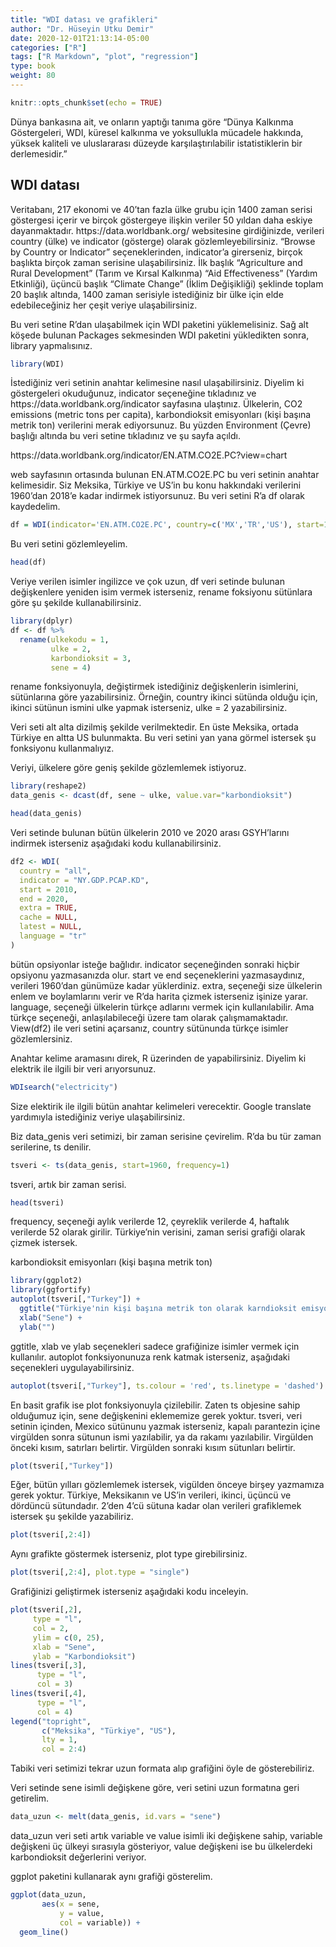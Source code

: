 ```yaml
---
title: "WDI datası ve grafikleri"
author: "Dr. Hüseyin Utku Demir"
date: 2020-12-01T21:13:14-05:00
categories: ["R"]
tags: ["R Markdown", "plot", "regression"]
type: book
weight: 80
---
```


```r
knitr::opts_chunk$set(echo = TRUE)
```

Dünya bankasına ait, ve onların yaptığı tanıma göre "Dünya Kalkınma Göstergeleri, WDI, küresel kalkınma ve yoksullukla mücadele hakkında, yüksek kaliteli ve uluslararası düzeyde karşılaştırılabilir istatistiklerin bir derlemesidir."

<!--more-->

## WDI datası

Veritabanı, 217 ekonomi ve 40'tan fazla ülke grubu için 1400 zaman serisi göstergesi içerir ve birçok göstergeye ilişkin veriler 50 yıldan daha eskiye dayanmaktadır.
https://data.worldbank.org/ websitesine girdiğinizde, verileri country (ülke) ve indicator (gösterge) olarak gözlemleyebilirsiniz. "Browse by Country or Indicator" seçeneklerinden, indicator'a girerseniz, birçok başlıkta birçok zaman serisine ulaşabilirsiniz. İlk başlık "Agriculture and Rural Development" (Tarım ve Kırsal Kalkınma) "Aid Effectiveness" (Yardım Etkinliği), üçüncü başlık "Climate Change" (İklim Değişikliği) şeklinde toplam 20 başlık altında, 1400 zaman serisiyle istediğiniz bir ülke için elde edebileceğiniz her çeşit veriye ulaşabilirsiniz.

Bu veri setine R'dan ulaşabilmek için WDI paketini yüklemelisiniz. Sağ alt köşede bulunan Packages sekmesinden WDI paketini yükledikten sonra, library yapmalısınız.

```r
library(WDI)
```

İstediğiniz veri setinin anahtar kelimesine nasıl ulaşabilirsiniz. Diyelim ki göstergeleri okuduğunuz, indicator seçeneğine tıkladınız ve https://data.worldbank.org/indicator sayfasına ulaştınız. Ülkelerin, CO2 emissions  (metric tons per capita), karbondioksit emisyonları (kişi başına metrik ton) verilerini merak ediyorsunuz. Bu yüzden Environment (Çevre) başlığı altında bu veri setine tıkladınız ve şu sayfa açıldı.

https://data.worldbank.org/indicator/EN.ATM.CO2E.PC?view=chart

web sayfasının ortasında bulunan EN.ATM.CO2E.PC bu veri setinin anahtar kelimesidir. Siz Meksika, Türkiye ve US'in bu konu hakkındaki verilerini 1960'dan 2018'e kadar indirmek istiyorsunuz. Bu veri setini R'a df olarak kaydedelim.

```r
df = WDI(indicator='EN.ATM.CO2E.PC', country=c('MX','TR','US'), start=1960, end=2018)
```

Bu veri setini gözlemleyelim.

```r
head(df)
```

Veriye verilen isimler ingilizce ve çok uzun, df veri setinde bulunan değişkenlere yeniden isim vermek isterseniz, rename foksiyonu sütünlara göre şu şekilde kullanabilirsiniz. 


```r
library(dplyr)
df <- df %>%
  rename(ulkekodu = 1,
         ulke = 2,
         karbondioksit = 3,
         sene = 4)
```

rename fonksiyonuyla, değiştirmek istediğiniz değişkenlerin isimlerini, sütünlarına göre yazabilirsiniz. Örneğin, country ikinci sütünda olduğu için, ikinci sütünun ismini ulke yapmak isterseniz, ulke = 2 yazabilirsiniz.

Veri seti alt alta dizilmiş şekilde verilmektedir. En üste Meksika, ortada Türkiye en altta US bulunmakta. Bu veri setini yan yana görmel istersek şu fonksiyonu kullanmalıyız. 

Veriyi, ülkelere göre geniş şekilde gözlemlemek istiyoruz.

```r
library(reshape2)
data_genis <- dcast(df, sene ~ ulke, value.var="karbondioksit")
```

```r
head(data_genis)
```

Veri setinde bulunan bütün ülkelerin 2010 ve 2020 arası GSYH'larını indirmek isterseniz aşağıdaki kodu kullanabilirsiniz.

```r
df2 <- WDI(
  country = "all",
  indicator = "NY.GDP.PCAP.KD",
  start = 2010,
  end = 2020,
  extra = TRUE,
  cache = NULL,
  latest = NULL,
  language = "tr"
)
```

bütün opsiyonlar isteğe bağlıdır. indicator seçeneğinden sonraki hiçbir opsiyonu yazmasanızda olur. start ve end seçeneklerini yazmasaydınız, verileri 1960'dan günümüze kadar yüklerdiniz. extra, seçeneği size ülkelerin enlem ve boylamlarını verir ve R'da harita çizmek isterseniz işinize yarar. language, seçeneği ülkelerin türkçe adlarını vermek için kullanılabilir. Ama türkçe seçeneği, anlaşılabileceği üzere tam olarak çalışmamaktadır. View(df2) ile veri setini açarsanız, country sütünunda türkçe isimler gözlemlersiniz.

Anahtar kelime aramasını direk, R üzerinden de yapabilirsiniz. Diyelim ki elektrik ile ilgili bir veri arıyorsunuz.

```r
WDIsearch("electricity") 
```

Size elektirik ile ilgili bütün anahtar kelimeleri verecektir. Google translate yardımıyla istediğiniz veriye ulaşabilirsiniz.


Biz data_genis veri setimizi, bir zaman serisine çevirelim. R'da bu tür zaman serilerine, ts denilir.

```r
tsveri <- ts(data_genis, start=1960, frequency=1)
```

tsveri, artık bir zaman serisi.


```r
head(tsveri)
```

frequency, seçeneği aylık verilerde 12, çeyreklik verilerde 4, haftalık verilerde 52 olarak girilir. Türkiye'nin verisini, zaman serisi grafiği olarak çizmek istersek.

karbondioksit emisyonları (kişi başına metrik ton)

```r
library(ggplot2)
library(ggfortify)
autoplot(tsveri[,"Turkey"]) +
  ggtitle("Türkiye'nin kişi başına metrik ton olarak karndioksit emisyonu") +
  xlab("Sene") +
  ylab("")
```

ggtitle, xlab ve ylab seçenekleri sadece grafiğinize isimler vermek için kullanılır. autoplot fonksiyonunuza renk katmak isterseniz, aşağıdaki seçenekleri uygulayabilirsiniz.

```r
autoplot(tsveri[,"Turkey"], ts.colour = 'red', ts.linetype = 'dashed')
```
En basit grafik ise plot fonksiyonuyla çizilebilir. Zaten ts objesine sahip olduğumuz için, sene değişkenini eklememize gerek yoktur. tsveri, veri setinin içinden, Mexico sütünunu yazmak isterseniz, kapalı parantezin içine virgülden sonra sütunun ismi yazılabilir, ya da rakamı yazılabilir. Virgülden önceki kısım, satırları belirtir. Virgülden sonraki kısım sütunları belirtir.

```r
plot(tsveri[,"Turkey"])
```
Eğer, bütün yılları gözlemlemek istersek, vigülden önceye birşey yazmamıza gerek yoktur. Türkiye, Meksikanın ve US'in verileri, ikinci, üçüncü ve dördüncü sütundadır. 2'den 4'cü sütuna kadar olan verileri grafiklemek istersek şu şekilde yazabiliriz.


```r
plot(tsveri[,2:4])
```

Aynı grafikte göstermek isterseniz, plot type girebilirsiniz.

```r
plot(tsveri[,2:4], plot.type = "single")
```
Grafiğinizi geliştirmek isterseniz aşağıdaki kodu inceleyin.

```r
plot(tsveri[,2],
     type = "l",
     col = 2,
     ylim = c(0, 25),
     xlab = "Sene",
     ylab = "Karbondioksit")
lines(tsveri[,3],
      type = "l",
      col = 3)
lines(tsveri[,4],
      type = "l",
      col = 4)
legend("topright",                           
       c("Meksika", "Türkiye", "US"),
       lty = 1,
       col = 2:4)
```

Tabiki veri setimizi tekrar uzun formata alıp grafiğini öyle de gösterebiliriz.

Veri setinde sene isimli değişkene göre, veri setini uzun formatına geri getirelim.

```r
data_uzun <- melt(data_genis, id.vars = "sene") 
```

data_uzun veri seti artık variable ve value isimli iki değişkene sahip, variable değişkeni üç ülkeyi sırasıyla gösteriyor, value değişkeni ise bu ülkelerdeki karbondioksit değerlerini veriyor.

ggplot paketini kullanarak aynı grafiği gösterelim.

```r
ggplot(data_uzun,                           
       aes(x = sene,
           y = value,
           col = variable)) +
  geom_line()
```


